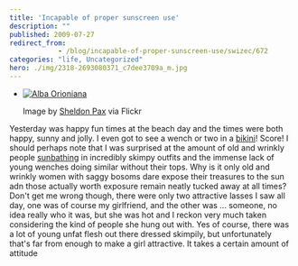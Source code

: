 ```yaml
---
title: 'Incapable of proper sunscreen use'
description: ""
published: 2009-07-27
redirect_from: 
            - /blog/incapable-of-proper-sunscreen-use/swizec/672
categories: "life, Uncategorized"
hero: ./img/2318-2693080371_c7dee3709a_m.jpg
---
```

- [![Alba Orioniana](./img/2318-2693080371_c7dee3709a_m.jpg "Alba Orioniana")](http://www.flickr.com/photos/51485509@N00/2693080371)

  Image by [Sheldon Pax](http://www.flickr.com/photos/51485509@N00/2693080371) via Flickr

Yesterday was happy fun times at the beach day and the times were both happy, sunny and jolly. I even got to see a wench or two in a [bikini](http://en.wikipedia.org/wiki/Bikini "Bikini")! Score! I should perhaps note that I was surprised at the amount of old and wrinkly people [sunbathing](http://en.wikipedia.org/wiki/Sun_tanning "Sun tanning") in incredibly skimpy outfits and the immense lack of young wenches doing similar without their tops. Why is it only old and wrinkly women with saggy bosoms dare expose their treasures to the sun adn those actually worth exposure remain neatly tucked away at all times? Don&#x27;t get me wrong though, there were only two attractive lasses I saw all day, one was of course my girlfriend, and the other was ... someone, no idea really who it was, but she was hot and I reckon very much taken considering the kind of people she hung out with. Yes of course, there was a lot of young unfat flesh out there dressed skimpily, but unfortunately that&#x27;s far from enough to make a girl attractive. It takes a certain amount of attitude
